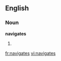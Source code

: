 ==English==

===Noun===
'''navigates'''

# {{third-person singular of|[[navigate]]}}

[[fr:navigates]]
[[vi:navigates]]